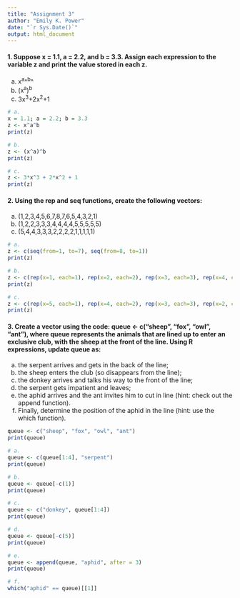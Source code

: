 ```yaml
---
title: "Assignment 3"
author: "Emily K. Power"
date: "`r Sys.Date()`"
output: html_document
---
```



#### 1. Suppose x = 1.1, a = 2.2, and b = 3.3. Assign each expression to the variable z and print the value stored in each z.

  a. x^a^^^b^^
  b. (x^a^)^b^
  c. 3x^3^+2x^2^+1

```r
# a. 
x = 1.1; a = 2.2; b = 3.3
z <- x^a^b
print(z)

# b.  
z <- (x^a)^b
print(z)

# c. 
z <- 3*x^3 + 2*x^2 + 1
print(z)
```


#### 2. Using the rep and seq functions, create the following vectors:

  a. (1,2,3,4,5,6,7,8,7,6,5,4,3,2,1)
  b. (1,2,2,3,3,3,4,4,4,4,5,5,5,5,5)
  c. (5,4,4,3,3,3,2,2,2,2,1,1,1,1,1)

```r
# a. 
z <- c(seq(from=1, to=7), seq(from=8, to=1))
print(z)

# b. 
z <- c(rep(x=1, each=1), rep(x=2, each=2), rep(x=3, each=3), rep(x=4, each=4), rep(x=5, each=5))
print(z)

# c.
z <- c(rep(x=5, each=1), rep(x=4, each=2), rep(x=3, each=3), rep(x=2, each=4), rep(x=1, each=5))
print(z)
```


#### 3. Create a vector using the code: queue <- c("sheep", "fox", "owl", "ant"), where queue represents the animals that are lined up to enter an exclusive club, with the sheep at the front of the line. Using R expressions, update queue as:

  a. the serpent arrives and gets in the back of the line;
  b. the sheep enters the club (so disappears from the line);
  c. the donkey arrives and talks his way to the front of the line;
  d. the serpent gets impatient and leaves;
  e. the aphid arrives and the ant invites him to cut in line (hint: check out the append function).
  f. Finally, determine the position of the aphid in the line (hint: use the which function).
  
```r
queue <- c("sheep", "fox", "owl", "ant")
print(queue)

# a. 
queue <- c(queue[1:4], "serpent")
print(queue)

# b. 
queue <- queue[-c(1)]
print(queue)

# c. 
queue <- c("donkey", queue[1:4])
print(queue)

# d. 
queue <- queue[-c(5)]
print(queue)

# e. 
queue <- append(queue, "aphid", after = 3)
print(queue)

# f. 
which("aphid" == queue)[[1]]
```
